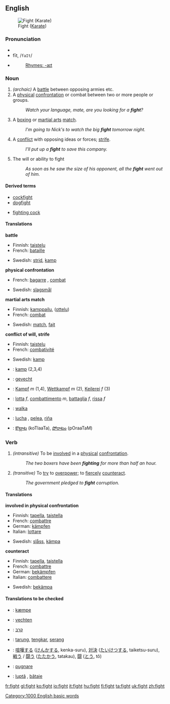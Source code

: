 {{rfc|definitions 1, 2, 3 are essentially the same}}
==English==
[[Image:Fight.gif|thumb|Fight ([[Karate]])]]

{{rank|per|result|formed|763|fight|agree|sit|considerable}}

===Pronunciation===
*{{IPA|/faɪt/}}
*fīt, /<tt>faIt</tt>/
*{{audio|en-us-fight.ogg|Audio (US)}}
*:[[Rhymes:English:-aɪt|Rhymes: -aɪt]]

===Noun===
{{en-noun|fight|fights}}
{{WikiSaurus-link|fight}}

# ''(archaic)'' A [[battle]] between opposing armies etc.
# A [[physical]] [[confrontation]] or combat between two or more people or groups.
#:''Watch your language, mate, are you looking for a '''fight'''?''
# {{cattag|Sports}} A [[boxing]] or [[martial arts]] [[match]].
#:''I'm going to Nick's to watch the big '''fight''' tomorrow night.''
# A [[conflict]] with opposing ideas or forces; [[strife]].
#:''I'll put up a '''fight''' to save this company.''
# The will or ability to fight
#:''As soon as he saw the size of his opponent, all the '''fight''' went out of him.''

====Derived terms====
{{top}}
*[[cockfight]]
*[[dogfight]]
{{mid}}
*[[fighting cock]]
{{bottom}}

====Translations====
'''battle'''
{{top}}
*Finnish: [[taistelu]]
*French: [[bataille]] {{f}}
{{mid}}
*Swedish: [[strid]], [[kamp]]
{{bottom}}

'''physical confrontation'''
{{top}}
*French: [[bagarre]] {{f}}, [[combat]] {{m}}
{{mid}}
*Swedish: [[slagsmål]]
{{bottom}}

'''martial arts match'''
{{top}}
*Finnish: [[kamppailu]], ([[ottelu]])
*French: [[combat]] {{m}}
{{mid}}
*Swedish: [[match]], [[fajt]]
{{bottom}}

'''conflict of will, strife'''
{{top}}
*Finnish: [[taistelu]]
*French: [[combativité]] {{f}}
{{mid}}
*Swedish: [[kamp]]
{{bottom}}

{{checktrans}}
*{{ttbc|Danish}}: [[kamp]] {{c}} (2,3,4)
*{{ttbc|Dutch}}: [[gevecht]] {{n}}
*{{ttbc|German}}: [[Kampf]] ''m'' (1,4), [[Wettkampf]] ''m'' (2), [[Keilerei]] ''f'' (3)
*{{ttbc|Italian}}: [[lotta]] ''f'', [[combattimento]] ''m'', [[battaglia]] ''f'', [[rissa]] ''f''
*{{ttbc|Polish}}: [[walka]] {{f}}
*{{ttbc|Spanish}}: [[lucha]] {{f}}, [[pelea]], [[riña]]
*{{ttbc|Telugu}}: [[కొట్లాట]] (koTlaaTa), [[పోరాటం]] (pOraaTaM)

===Verb===
{{irregverb|'''fight'''|'''[[fights]]'''|'''[[fought]]'''|'''[[fought]]'''|'''[[fighting]]'''}}

#''(intransitive)'' To be [[involve]]d in a [[physical]] [[confrontation]].
#:''The two boxers have been '''fighting''' for more than half an hour.''
#''(transitive)'' To [[try]] to [[overpower]]; to [[fiercely]] [[counteract]].
#:''The government pledged to '''fight''' corruption.''

====Translations====
'''involved in physical confrontation'''
{{top}}
*Finnish: [[tapella]], [[taistella]]
*French: [[combattre]]
*German: [[kämpfen]]
*Italian: [[lottare]]
{{mid}}
*Swedish: [[slåss]], [[kämpa]]
{{bottom}}

'''counteract'''
{{top}}
*Finnish: [[tapella]], [[taistella]]
*French: [[combattre]]
*German: [[bekämpfen]]
*Italian: [[combattere]]
{{mid}}
*Swedish: [[bekämpa]]
{{bottom}}

====Translations to be checked====
{{checktrans}}
*{{ttbc|Danish}}: [[kæmpe]]
*{{ttbc|Dutch}}: [[vechten]]
*{{ttbc|Hebrew}}: [[קרב]]
*{{ttbc|Indonesian}}: [[tarung]], [[tengkar]], [[serang]]
*{{ttbc|Japanese}}: [[喧嘩する]] ([[けんかする]], kenka-suru), [[対決]] ([[たいけつする]], taiketsu-suru), [[戦う]] / [[闘う]] ([[たたかう]], tatakau), [[闘]] ([[とう]], tô)
*{{ttbc|Latin}}: [[pugnare]]
*{{ttbc|Romanian}}: [[luptă]] {{f}}, [[bătaie]] {{f}}

{{BE-ready}}
[[Category:1000 English basic words]]

[[fr:fight]]
[[gl:fight]]
[[ko:fight]]
[[io:fight]]
[[it:fight]]
[[hu:fight]]
[[fi:fight]]
[[ta:fight]]
[[uk:fight]]
[[zh:fight]]